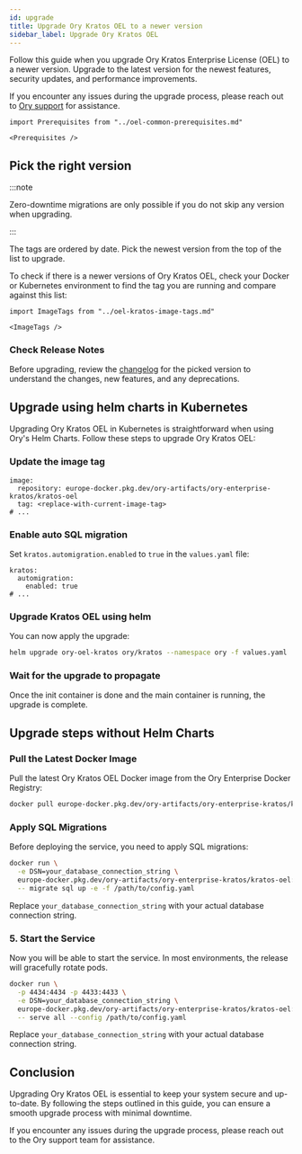 ```yaml
---
id: upgrade
title: Upgrade Ory Kratos OEL to a newer version
sidebar_label: Upgrade Ory Kratos OEL
---
```


Follow this guide when you upgrade Ory Kratos Enterprise License (OEL) to a newer version. Upgrade to the latest version for the
newest features, security updates, and performance improvements.

If you encounter any issues during the upgrade process, please reach out to [Ory support](https://console.ory.sh/support) for
assistance.

```mdx-code-block
import Prerequisites from "../oel-common-prerequisites.md"

<Prerequisites />
```

## Pick the right version

:::note

Zero-downtime migrations are only possible if you do not skip any version when upgrading.

:::

The tags are ordered by date. Pick the newest version from the top of the list to upgrade.

To check if there is a newer versions of Ory Kratos OEL, check your Docker or Kubernetes environment to find the tag you are
running and compare against this list:

```mdx-code-block
import ImageTags from "../oel-kratos-image-tags.md"

<ImageTags />
```

### Check Release Notes

Before upgrading, review the [changelog](changelog.mdx) for the picked version to understand the changes, new features, and any
deprecations.

## Upgrade using helm charts in Kubernetes

Upgrading Ory Kratos OEL in Kubernetes is straightforward when using Ory's Helm Charts. Follow these steps to upgrade Ory Kratos
OEL:

### Update the image tag

```
image:
  repository: europe-docker.pkg.dev/ory-artifacts/ory-enterprise-kratos/kratos-oel
  tag: <replace-with-current-image-tag>
# ...
```

### Enable auto SQL migration

Set `kratos.automigration.enabled` to `true` in the `values.yaml` file:

```
kratos:
  automigration:
    enabled: true
# ...
```

### Upgrade Kratos OEL using helm

You can now apply the upgrade:

```bash
helm upgrade ory-oel-kratos ory/kratos --namespace ory -f values.yaml
```

### Wait for the upgrade to propagate

Once the init container is done and the main container is running, the upgrade is complete.

## Upgrade steps without Helm Charts

### Pull the Latest Docker Image

Pull the latest Ory Kratos OEL Docker image from the Ory Enterprise Docker Registry:

```bash
docker pull europe-docker.pkg.dev/ory-artifacts/ory-enterprise-kratos/kratos-oel:<new-version-tag>
```

### Apply SQL Migrations

Before deploying the service, you need to apply SQL migrations:

```bash
docker run \
  -e DSN=your_database_connection_string \
  europe-docker.pkg.dev/ory-artifacts/ory-enterprise-kratos/kratos-oel:<new-version-tag> \
  -- migrate sql up -e -f /path/to/config.yaml
```

Replace `your_database_connection_string` with your actual database connection string.

### 5. Start the Service

Now you will be able to start the service. In most environments, the release will gracefully rotate pods.

```bash
docker run \
  -p 4434:4434 -p 4433:4433 \
  -e DSN=your_database_connection_string \
  europe-docker.pkg.dev/ory-artifacts/ory-enterprise-kratos/kratos-oel:<new-version-tag> \
  -- serve all --config /path/to/config.yaml
```

Replace `your_database_connection_string` with your actual database connection string.

## Conclusion

Upgrading Ory Kratos OEL is essential to keep your system secure and up-to-date. By following the steps outlined in this guide,
you can ensure a smooth upgrade process with minimal downtime.

If you encounter any issues during the upgrade process, please reach out to the Ory support team for assistance.
